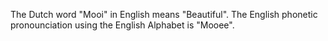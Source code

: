 {{rfc}}
The Dutch word "Mooi" in English means "Beautiful". The English phonetic pronounciation using the English Alphabet is "Mooee".